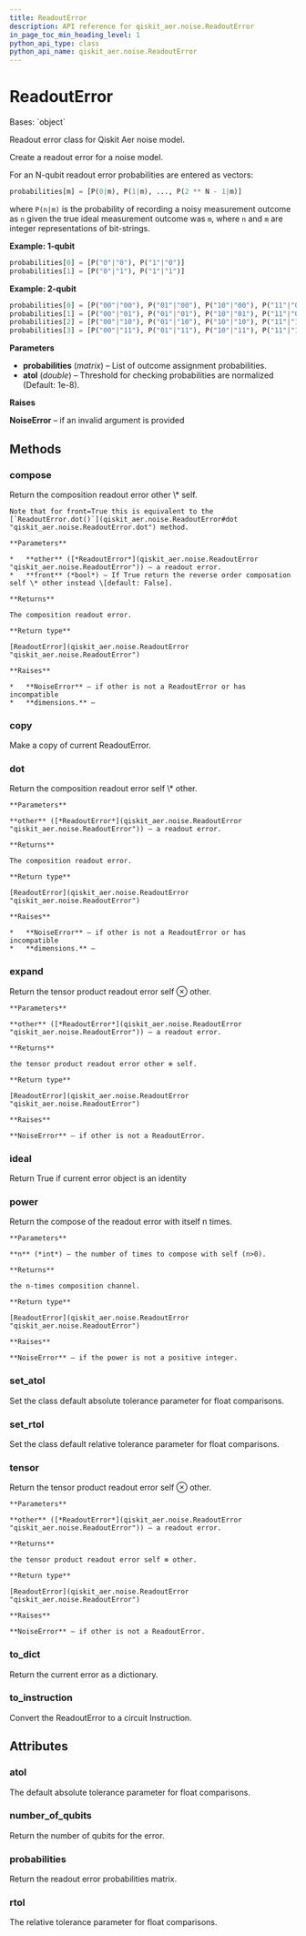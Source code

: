 ```yaml
---
title: ReadoutError
description: API reference for qiskit_aer.noise.ReadoutError
in_page_toc_min_heading_level: 1
python_api_type: class
python_api_name: qiskit_aer.noise.ReadoutError
---
```


# ReadoutError

<Class id="qiskit_aer.noise.ReadoutError" github="https://github.com/qiskit/qiskit-aer/tree/stable/0.12/qiskit_aer/noise/errors/readout_error.py" signature="ReadoutError(probabilities, atol=1e-08)">
  Bases: `object`

  Readout error class for Qiskit Aer noise model.

  Create a readout error for a noise model.

  For an N-qubit readout error probabilities are entered as vectors:

  ```python
  probabilities[m] = [P(0|m), P(1|m), ..., P(2 ** N - 1|m)]
  ```

  where `P(n|m)` is the probability of recording a noisy measurement outcome as `n` given the true ideal measurement outcome was `m`, where `n` and `m` are integer representations of bit-strings.

  **Example: 1-qubit**

  ```python
  probabilities[0] = [P("0"|"0"), P("1"|"0")]
  probabilities[1] = [P("0"|"1"), P("1"|"1")]
  ```

  **Example: 2-qubit**

  ```python
  probabilities[0] = [P("00"|"00"), P("01"|"00"), P("10"|"00"), P("11"|"00")]
  probabilities[1] = [P("00"|"01"), P("01"|"01"), P("10"|"01"), P("11"|"01")]
  probabilities[2] = [P("00"|"10"), P("01"|"10"), P("10"|"10"), P("11"|"10")]
  probabilities[3] = [P("00"|"11"), P("01"|"11"), P("10"|"11"), P("11"|"11")]
  ```

  **Parameters**

  *   **probabilities** (*matrix*) – List of outcome assignment probabilities.
  *   **atol** (*double*) – Threshold for checking probabilities are normalized (Default: 1e-8).

  **Raises**

  **NoiseError** – if an invalid argument is provided

  ## Methods

  ### compose

  <Function id="qiskit_aer.noise.ReadoutError.compose" name="compose" signature="ReadoutError.compose(other, front=False)">
    Return the composition readout error other \* self.

    Note that for front=True this is equivalent to the [`ReadoutError.dot()`](qiskit_aer.noise.ReadoutError#dot "qiskit_aer.noise.ReadoutError.dot") method.

    **Parameters**

    *   **other** ([*ReadoutError*](qiskit_aer.noise.ReadoutError "qiskit_aer.noise.ReadoutError")) – a readout error.
    *   **front** (*bool*) – If True return the reverse order composation self \* other instead \[default: False].

    **Returns**

    The composition readout error.

    **Return type**

    [ReadoutError](qiskit_aer.noise.ReadoutError "qiskit_aer.noise.ReadoutError")

    **Raises**

    *   **NoiseError** – if other is not a ReadoutError or has incompatible
    *   **dimensions.** –
  </Function>

  ### copy

  <Function id="qiskit_aer.noise.ReadoutError.copy" name="copy" signature="ReadoutError.copy()">
    Make a copy of current ReadoutError.
  </Function>

  ### dot

  <Function id="qiskit_aer.noise.ReadoutError.dot" name="dot" signature="ReadoutError.dot(other)">
    Return the composition readout error self \* other.

    **Parameters**

    **other** ([*ReadoutError*](qiskit_aer.noise.ReadoutError "qiskit_aer.noise.ReadoutError")) – a readout error.

    **Returns**

    The composition readout error.

    **Return type**

    [ReadoutError](qiskit_aer.noise.ReadoutError "qiskit_aer.noise.ReadoutError")

    **Raises**

    *   **NoiseError** – if other is not a ReadoutError or has incompatible
    *   **dimensions.** –
  </Function>

  ### expand

  <Function id="qiskit_aer.noise.ReadoutError.expand" name="expand" signature="ReadoutError.expand(other)">
    Return the tensor product readout error self ⊗ other.

    **Parameters**

    **other** ([*ReadoutError*](qiskit_aer.noise.ReadoutError "qiskit_aer.noise.ReadoutError")) – a readout error.

    **Returns**

    the tensor product readout error other ⊗ self.

    **Return type**

    [ReadoutError](qiskit_aer.noise.ReadoutError "qiskit_aer.noise.ReadoutError")

    **Raises**

    **NoiseError** – if other is not a ReadoutError.
  </Function>

  ### ideal

  <Function id="qiskit_aer.noise.ReadoutError.ideal" name="ideal" signature="ReadoutError.ideal()">
    Return True if current error object is an identity
  </Function>

  ### power

  <Function id="qiskit_aer.noise.ReadoutError.power" name="power" signature="ReadoutError.power(n)">
    Return the compose of the readout error with itself n times.

    **Parameters**

    **n** (*int*) – the number of times to compose with self (n>0).

    **Returns**

    the n-times composition channel.

    **Return type**

    [ReadoutError](qiskit_aer.noise.ReadoutError "qiskit_aer.noise.ReadoutError")

    **Raises**

    **NoiseError** – if the power is not a positive integer.
  </Function>

  ### set\_atol

  <Function id="qiskit_aer.noise.ReadoutError.set_atol" name="set_atol" signature="classmethod ReadoutError.set_atol(value)">
    Set the class default absolute tolerance parameter for float comparisons.
  </Function>

  ### set\_rtol

  <Function id="qiskit_aer.noise.ReadoutError.set_rtol" name="set_rtol" signature="classmethod ReadoutError.set_rtol(value)">
    Set the class default relative tolerance parameter for float comparisons.
  </Function>

  ### tensor

  <Function id="qiskit_aer.noise.ReadoutError.tensor" name="tensor" signature="ReadoutError.tensor(other)">
    Return the tensor product readout error self ⊗ other.

    **Parameters**

    **other** ([*ReadoutError*](qiskit_aer.noise.ReadoutError "qiskit_aer.noise.ReadoutError")) – a readout error.

    **Returns**

    the tensor product readout error self ⊗ other.

    **Return type**

    [ReadoutError](qiskit_aer.noise.ReadoutError "qiskit_aer.noise.ReadoutError")

    **Raises**

    **NoiseError** – if other is not a ReadoutError.
  </Function>

  ### to\_dict

  <Function id="qiskit_aer.noise.ReadoutError.to_dict" name="to_dict" signature="ReadoutError.to_dict()">
    Return the current error as a dictionary.
  </Function>

  ### to\_instruction

  <Function id="qiskit_aer.noise.ReadoutError.to_instruction" name="to_instruction" signature="ReadoutError.to_instruction()">
    Convert the ReadoutError to a circuit Instruction.
  </Function>

  ## Attributes

  ### atol

  <Attribute id="qiskit_aer.noise.ReadoutError.atol" name="atol">
    The default absolute tolerance parameter for float comparisons.
  </Attribute>

  ### number\_of\_qubits

  <Attribute id="qiskit_aer.noise.ReadoutError.number_of_qubits" name="number_of_qubits">
    Return the number of qubits for the error.
  </Attribute>

  ### probabilities

  <Attribute id="qiskit_aer.noise.ReadoutError.probabilities" name="probabilities">
    Return the readout error probabilities matrix.
  </Attribute>

  ### rtol

  <Attribute id="qiskit_aer.noise.ReadoutError.rtol" name="rtol">
    The relative tolerance parameter for float comparisons.
  </Attribute>
</Class>

